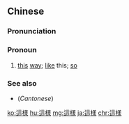 ==Chinese==
{{zh-forms|s=这样}}

===Pronunciation===
{{zh-pron
|m=zhèyàng,zhèiyàng,tl=y,2tl=y
|c=ze2 joeng6
|h=pfs=liá-yong
|mn=chit-iūⁿ
|ma=y
|cat=pron
}}

===Pronoun===
{{zh-pronoun}}

# [[this]] [[way]]; [[like]] this; [[so]]
#: {{zh-x|你 怎麼 喝 成 這樣 啊？|How did you drink yourself into this state?}}

===See also===
* (''Cantonese'') {{zh-l|噉樣}}

{{zh-cat|Beginning}}

[[ko:這樣]]
[[hu:這樣]]
[[mg:這樣]]
[[ja:這樣]]
[[chr:這樣]]